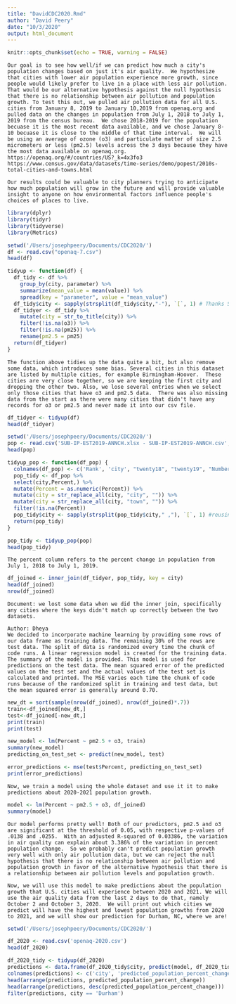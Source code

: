 ```yaml
---
title: "DavidCDC2020.Rmd"
author: "David Peery"
date: "10/3/2020"
output: html_document
---
```


```r
knitr::opts_chunk$set(echo = TRUE, warning = FALSE)
```


```
Our goal is to see how well/if we can predict how much a city's population changes based on just it's air quality.  We hypothesize that cities with lower air population experience more growth, since people would likely prefer to live in a place with less air pollution. That would be our alternative hypothesis against the null hypothesis that there is no relationship between air pollution and population growth. To test this out, we pulled air pollution data for all U.S. cities from January 8, 2019 to January 10,2019 from openaq.org and pulled data on the changes in population from July 1, 2018 to July 1, 2019 from the census bureau.  We chose 2018-2019 for the population becuase it is the most recent data available, and we chose January 8-10 becuase it is close to the middle of that time interval.  We will be using an average of ozone (o3) and particulate matter of size 2.5 micrometers or less (pm2.5) levels across the 3 days because they have the most data available on openaq.org.
https://openaq.org/#/countries/US?_k=4x3fo3
https://www.census.gov/data/datasets/time-series/demo/popest/2010s-total-cities-and-towns.html
```

```
Our results could be valuable to city planners trying to anticipate how much population will grow in the future and will provide valuable insight to anyone on how environmental factors influence people's choices of places to live.
```


```r
library(dplyr)
library(tidyr)
library(tidyverse)
library(Metrics)

```


```r
setwd('/Users/josephpeery/Documents/CDC2020/')
df <- read.csv("openaq-7.csv")
head(df)
```
```r
tidyup <- function(df) {
  df_tidy <- df %>% 
    group_by(city, parameter) %>% 
    summarize(mean_value = mean(value)) %>% 
    spread(key = "parameter", value = "mean_value")
  df_tidy$city <- sapply(strsplit(df_tidy$city,"-"), `[`, 1) # Thanks StackOverflow! https://stackoverflow.com/questions/33683862/first-entry-from-string-split
  df_tidyer <- df_tidy %>% 
    mutate(city = str_to_title(city)) %>% 
    filter(!is.na(o3)) %>% 
    filter(!is.na(pm25)) %>% 
    rename(pm2.5 = pm25)
  return(df_tidyer)
}
```
```
The function above tidies up the data quite a bit, but also remove some data, which introduces some bias. Several cities in this dataset are listed by multiple cities, for example Birmingham-Hoover.  These cities are very close together, so we are keeping the first city and dropping the other two. Also, we lose several entries when we select only those cities that have o3 and pm2.5 data.  There was also missing data from the start as there were many cities that didn't have any records for o3 or pm2.5 and never made it into our csv file. 
```
```r
df_tidyer <- tidyup(df)
head(df_tidyer)
```

```r
setwd('/Users/josephpeery/Documents/CDC2020/')
pop <- read.csv('SUB-IP-EST2019-ANNCH.xlsx - SUB-IP-EST2019-ANNCH.csv', header = T, skip = 3)
head(pop)
```
```r
tidyup_pop <- function(df_pop) {
  colnames(df_pop) <- c('Rank', 'city', "twenty18", "twenty19", "Number", "Percent")
  pop_tidy <- df_pop %>% 
  select(city,Percent,) %>% 
  mutate(Percent = as.numeric(Percent)) %>% 
  mutate(city = str_replace_all(city, "city", "")) %>% 
  mutate(city = str_replace_all(city, "town", "")) %>% 
  filter(!is.na(Percent))
  pop_tidy$city <- sapply(strsplit(pop_tidy$city," ,"), `[`, 1) #reusing that very nice StackOverflow code 
  return(pop_tidy)
}
```


```r
pop_tidy <- tidyup_pop(pop)
head(pop_tidy)
```
```
The percent column refers to the percent change in population from July 1, 2018 to July 1, 2019.
```


```r
df_joined <- inner_join(df_tidyer, pop_tidy, key = city)
head(df_joined)
nrow(df_joined)
```

```
Document: we lost some data when we did the inner join, specifically any cities where the keys didn't match up correctly between the two datasets.
```

```
Author: Dheya
We decided to incorporate machine learning by providing some rows of our data frame as training data. The remaining 30% of the rows are test data. The split of data is randomized every time the chunk of code runs. A linear regression model is created for the training data. The summary of the model is provided. This model is used for predictions on the test data. The mean squared error of the predicted values on the test set and the actual values of the test set is calculated and printed. The MSE varies each time the chunk of code runs because of the randomized split in training and test data, but the mean squared error is generally around 0.70.
```

```r
new_dt = sort(sample(nrow(df_joined), nrow(df_joined)*.7))
train<-df_joined[new_dt,]
test<-df_joined[-new_dt,]
print(train)
print(test)

new_model <- lm(Percent ~ pm2.5 + o3, train)
summary(new_model)
predicting_on_test_set <- predict(new_model, test)

error_predictions <- mse(test$Percent, predicting_on_test_set)
print(error_predictions)
```

```
Now, we train a model using the whole dataset and use it it to make predictions about 2020-2021 population growth.
```


```r
model <- lm(Percent ~ pm2.5 + o3, df_joined)
summary(model)
```
```
Our model performs pretty well! Both of our predictors, pm2.5 and o3 are significant at the threshold of 0.05, with respective p-values of .0138 and .0255.  With an adjusted R-squared of 0.03386, the variation in air quality can explain about 3.386% of the variation in percent population change.  So we probably can't predict population growth very well with only air pollution data, but we can reject the null hypothesis that there is no relationship between air pollution and population growth in favor of the alternative hypothesis that there is a relationship between air pollution levels and population growth.
```

```
Now, we will use this model to make predictions about the population growth that U.S. cities will experience between 2020 and 2021. We will use the air quality data from the last 2 days to do that, namely October 2 and October 3, 2020.  We will print out which cities we predict will have the highest and lowest population growths from 2020 to 2021, and we will show our prediction for Durham, NC, where we are!
```


```r
setwd('/Users/josephpeery/Documents/CDC2020/')

df_2020 <- read.csv('openaq-2020.csv')
head(df_2020)
```

```r
df_2020_tidy <- tidyup(df_2020)
predictions <- data.frame(df_2020_tidy$city, predict(model, df_2020_tidy))
colnames(predictions) <- c('city', 'predicted_population_percent_change')
head(arrange(predictions, predicted_population_percent_change))
head(arrange(predictions, desc(predicted_population_percent_change)))
filter(predictions, city == 'Durham')
```
